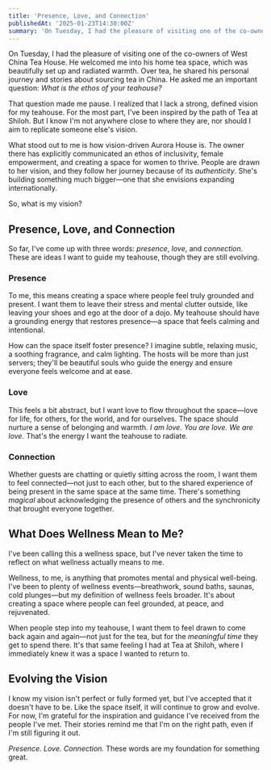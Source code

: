 ```yaml
---
title: 'Presence, Love, and Connection'
publishedAt: '2025-01-23T14:30:00Z'
summary: 'On Tuesday, I had the pleasure of visiting one of the co-owners of West China Tea House. He welcomed me into his home tea space, which was beautifully set up and radiated warmth. Over tea, he shared his personal journey and stories about sourcing tea in China. He asked me an important question: *What is the ethos of your teahouse?*'
---
```

On Tuesday, I had the pleasure of visiting one of the co-owners of West China Tea House. He welcomed me into his home tea space, which was beautifully set up and radiated warmth. Over tea, he shared his personal journey and stories about sourcing tea in China. He asked me an important question: *What is the ethos of your teahouse?*

That question made me pause. I realized that I lack a strong, defined vision for my teahouse. For the most part, I've been inspired by the path of Tea at Shiloh. But I know I'm not anywhere close to where they are, nor should I aim to replicate someone else's vision.

What stood out to me is how vision-driven Aurora House is. The owner there has explicitly communicated an ethos of inclusivity, female empowerment, and creating a space for women to thrive. People are drawn to her vision, and they follow her journey because of its *authenticity*. She's building something much bigger—one that she envisions expanding internationally.

So, what is my vision?

## Presence, Love, and Connection
So far, I've come up with three words: *presence*, *love*, and *connection*. These are ideas I want to guide my teahouse, though they are still evolving.

### Presence
To me, this means creating a space where people feel truly grounded and present. I want them to leave their stress and mental clutter outside, like leaving your shoes and ego at the door of a dojo. My teahouse should have a grounding energy that restores presence—a space that feels calming and intentional.

How can the space itself foster presence? I imagine subtle, relaxing music, a soothing fragrance, and calm lighting. The hosts will be more than just servers; they'll be beautiful souls who guide the energy and ensure everyone feels welcome and at ease.

### Love
This feels a bit abstract, but I want love to flow throughout the space—love for life, for others, for the world, and for ourselves. The space should nurture a sense of belonging and warmth. *I am love. You are love. We are love.* That's the energy I want the teahouse to radiate.

### Connection
Whether guests are chatting or quietly sitting across the room, I want them to feel connected—not just to each other, but to the shared experience of being present in the same space at the same time. There's something *magical* about acknowledging the presence of others and the synchronicity that brought everyone together.

## What Does Wellness Mean to Me?
I've been calling this a wellness space, but I've never taken the time to reflect on what wellness actually means to me.

Wellness, to me, is anything that promotes mental and physical well-being. I've been to plenty of wellness events—breathwork, sound baths, saunas, cold plunges—but my definition of wellness feels broader. It's about creating a space where people can feel grounded, at peace, and rejuvenated.

When people step into my teahouse, I want them to feel drawn to come back again and again—not just for the tea, but for the *meaningful time* they get to spend there. It's that same feeling I had at Tea at Shiloh, where I immediately knew it was a space I wanted to return to.

## Evolving the Vision
I know my vision isn't perfect or fully formed yet, but I've accepted that it doesn't have to be. Like the space itself, it will continue to grow and evolve. For now, I'm grateful for the inspiration and guidance I've received from the people I've met. Their stories remind me that I'm on the right path, even if I'm still figuring it out.

*Presence. Love. Connection.* These words are my foundation for something great.